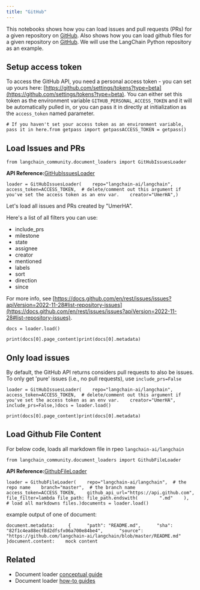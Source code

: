 ```yaml
---
title: "GitHub"
---
```


This notebooks shows how you can load issues and pull requests (PRs) for a given repository on [GitHub](https://github.com/). Also shows how you can load github files for a given repository on [GitHub](https://github.com/). We will use the LangChain Python repository as an example.

## Setup access token

To access the GitHub API, you need a personal access token - you can set up yours here: [https://github.com/settings/tokens?type=beta](https://github.com/settings/tokens?type=beta). You can either set this token as the environment variable `GITHUB_PERSONAL_ACCESS_TOKEN` and it will be automatically pulled in, or you can pass it in directly at initialization as the `access_token` named parameter.

```
# If you haven't set your access token as an environment variable, pass it in here.from getpass import getpassACCESS_TOKEN = getpass()
```

## Load Issues and PRs

```
from langchain_community.document_loaders import GitHubIssuesLoader
```

**API Reference:**[GitHubIssuesLoader](https://python.langchain.com/api_reference/community/document_loaders/langchain_community.document_loaders.github.GitHubIssuesLoader.html)

```
loader = GitHubIssuesLoader(    repo="langchain-ai/langchain",    access_token=ACCESS_TOKEN,  # delete/comment out this argument if you've set the access token as an env var.    creator="UmerHA",)
```

Let's load all issues and PRs created by "UmerHA".

Here's a list of all filters you can use:

* include\_prs
* milestone
* state
* assignee
* creator
* mentioned
* labels
* sort
* direction
* since

For more info, see [https://docs.github.com/en/rest/issues/issues?apiVersion=2022-11-28#list-repository-issues](https://docs.github.com/en/rest/issues/issues?apiVersion=2022-11-28#list-repository-issues).

```
docs = loader.load()
```

```
print(docs[0].page_content)print(docs[0].metadata)
```

## Only load issues

By default, the GitHub API returns considers pull requests to also be issues. To only get 'pure' issues (i.e., no pull requests), use `include_prs=False`

```
loader = GitHubIssuesLoader(    repo="langchain-ai/langchain",    access_token=ACCESS_TOKEN,  # delete/comment out this argument if you've set the access token as an env var.    creator="UmerHA",    include_prs=False,)docs = loader.load()
```

```
print(docs[0].page_content)print(docs[0].metadata)
```

## Load Github File Content

For below code, loads all markdown file in rpeo `langchain-ai/langchain`

```
from langchain_community.document_loaders import GithubFileLoader
```

**API Reference:**[GithubFileLoader](https://python.langchain.com/api_reference/community/document_loaders/langchain_community.document_loaders.github.GithubFileLoader.html)

```
loader = GithubFileLoader(    repo="langchain-ai/langchain",  # the repo name    branch="master",  # the branch name    access_token=ACCESS_TOKEN,    github_api_url="https://api.github.com",    file_filter=lambda file_path: file_path.endswith(        ".md"    ),  # load all markdowns files.)documents = loader.load()
```

example output of one of document:

```
document.metadata:     {      "path": "README.md",      "sha": "82f1c4ea88ecf8d2dfsfx06a700e84be4",      "source": "https://github.com/langchain-ai/langchain/blob/master/README.md"    }document.content:    mock content
```

## Related

* Document loader [conceptual guide](/oss/concepts/document_loaders)
* Document loader [how-to guides](/oss/how_to/#document-loaders)
